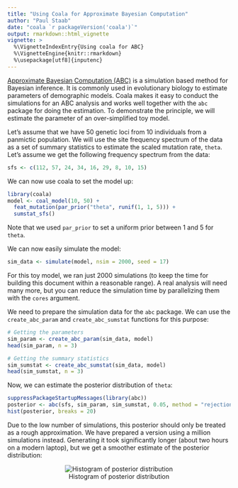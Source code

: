 ```yaml
---
title: "Using Coala for Approximate Bayesian Computation"
author: "Paul Staab"
date: "coala `r packageVersion('coala')`"
output: rmarkdown::html_vignette
vignette: >
  %\VignetteIndexEntry{Using coala for ABC}
  %\VignetteEngine{knitr::rmarkdown}
  %\usepackage[utf8]{inputenc}
---
```


[Approximate Bayesian Computation (ABC)](http://en.wikipedia.org/wiki/Approximate_Bayesian_computation)
is a simulation based method for Bayesian inference. It is commonly used in
evolutionary biology to estimate parameters of demographic models.
Coala makes it easy to conduct the simulations for an ABC analysis and works
well together with the `abc` package for doing the estimation. 
To demonstrate the principle, we will estimate the parameter of an 
over-simplified toy model. 

Let's assume that we have 50 genetic loci from 10 individuals from a panmictic
population. We will use the site frequency spectrum of the data as a set of
summary statistics to estimate the scaled mutation rate, `theta`. Let's assume
we get the following frequency spectrum from the data:

```r
sfs <- c(112, 57, 24, 34, 16, 29, 8, 10, 15)
```



We can now use coala to set the model up:

```r
library(coala)
model <- coal_model(10, 50) +
  feat_mutation(par_prior("theta", runif(1, 1, 5))) +
  sumstat_sfs()
```

Note that we used `par_prior` to set a uniform prior between 1 and 5 for
`theta`. 

We can now easily simulate the model:

```r
sim_data <- simulate(model, nsim = 2000, seed = 17)
```

For this toy model, we ran just 2000 simulations (to keep the time for
building this document within a reasonable range). A real analysis will need
many more, but you can reduce the simulation time by parallelizing them 
with the `cores` argument.


We need to prepare the simulation data for the `abc` package. We can use
the `create_abc_param` and `create_abc_sumstat` functions for this purpose:

```r
# Getting the parameters
sim_param <- create_abc_param(sim_data, model)
head(sim_param, n = 3)

# Getting the summary statistics
sim_sumstat <- create_abc_sumstat(sim_data, model)
head(sim_sumstat, n = 3)
```


Now, we can estimate the posterior distribution of `theta`:

```r
suppressPackageStartupMessages(library(abc))
posterior <- abc(sfs, sim_param, sim_sumstat, 0.05, method = "rejection")
hist(posterior, breaks = 20)
```

Due to the low number of simulations, this posterior should only
be treated as a rough approximation. We have prepared a version using a million 
simulations instead. Generating it took significantly longer (about two hours 
on a modern laptop), but we get a smoother estimate of the posterior 
distribution:

<center>
![Histogram of posterior distribution](img/abc_posterior.jpeg)
</center>
